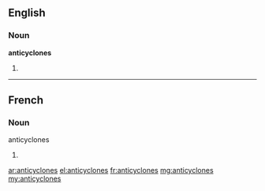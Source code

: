 ==English==

===Noun===
'''anticyclones'''

# {{plural of|anticyclone}}

----
==French==

===Noun===
; anticyclones

# {{plural of|anticyclone|lang=fr}}

[[ar:anticyclones]]
[[el:anticyclones]]
[[fr:anticyclones]]
[[mg:anticyclones]]
[[my:anticyclones]]